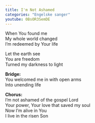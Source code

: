 ```yaml
---
title: I'm Not Ashamed
categories: "Engelske sanger"
youtube: 0BsOR3SemDE
---
```


When You found me  
My whole world changed  
I'm redeemed by Your life

Let the earth see  
You are freedom  
Turned my darkness to light

**Bridge:**  
You welcomed me in with open arms  
Into unending life

**Chorus:**  
I'm not ashamed of the gospel Lord  
Your power, Your love that saved my soul  
Now I'm alive in You  
I live in the risen Son

